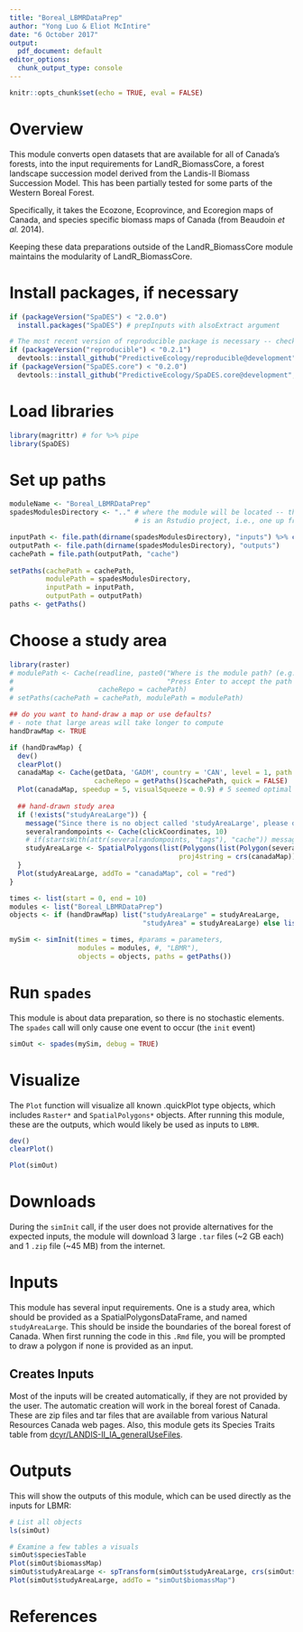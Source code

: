 ```yaml
---
title: "Boreal_LBMRDataPrep"
author: "Yong Luo & Eliot McIntire"
date: "6 October 2017"
output:
  pdf_document: default
editor_options: 
  chunk_output_type: console
---
```


```r
knitr::opts_chunk$set(echo = TRUE, eval = FALSE)
```

# Overview

This module converts open datasets that are available for all of Canada's forests, into the input requirements for LandR_BiomassCore, a forest landscape succession model derived from the Landis-II Biomass Succession Model. 
This has been partially tested for some parts of the Western Boreal Forest. 

Specifically, it takes the Ecozone, Ecoprovince, and Ecoregion maps of Canada, and species specific biomass maps of Canada (from Beaudoin *et al.* 2014).

Keeping these data preparations outside of the LandR_BiomassCore module maintains the modularity of LandR_BiomassCore.

# Install packages, if necessary

```r
if (packageVersion("SpaDES") < "2.0.0") 
  install.packages("SpaDES") # prepInputs with alsoExtract argument

# The most recent version of reproducible package is necessary -- check if reproducible is at least 0.2.0.9002 on your system. 
if (packageVersion("reproducible") < "0.2.1") 
  devtools::install_github("PredictiveEcology/reproducible@development", dependencies = FALSE) # uses version of prepInputs that is still in development branch only
if (packageVersion("SpaDES.core") < "0.2.0") 
  devtools::install_github("PredictiveEcology/SpaDES.core@development", dependencies = FALSE) # uses extractURL that is still in development branch only
```

# Load libraries

```r
library(magrittr) # for %>% pipe
library(SpaDES)
```

# Set up paths
```r
moduleName <- "Boreal_LBMRDataPrep"
spadesModulesDirectory <- ".." # where the module will be located -- this is correct, if this module
                               # is an Rstudio project, i.e., one up from the project

inputPath <- file.path(dirname(spadesModulesDirectory), "inputs") %>% checkPath(create = TRUE)
outputPath <- file.path(dirname(spadesModulesDirectory), "outputs") 
cachePath = file.path(outputPath, "cache")
         
setPaths(cachePath = cachePath,
         modulePath = spadesModulesDirectory,
         inputPath = inputPath,
         outputPath = outputPath)
paths <- getPaths()
```


# Choose a study area

```r
library(raster)
# modulePath <- Cache(readline, paste0("Where is the module path? (e.g., ~/module, with no quotes).\n",
#                                      "Press Enter to accept the path in getPaths()$modulePath: "),
#                     cacheRepo = cachePath)
# setPaths(cachePath = cachePath, modulePath = modulePath)

## do you want to hand-draw a map or use defaults?
# - note that large areas will take longer to compute
handDrawMap <- TRUE

if (handDrawMap) {
  dev()
  clearPlot()
  canadaMap <- Cache(getData, 'GADM', country = 'CAN', level = 1, path = Paths$inputPath,
                     cacheRepo = getPaths()$cachePath, quick = FALSE)
  Plot(canadaMap, speedup = 5, visualSqueeze = 0.9) # 5 seemed optimal
  
  ## hand-drawn study area
  if (!exists("studyAreaLarge")) {
    message("Since there is no object called 'studyAreaLarge', please draw a study area with 10 points")
    severalrandompoints <- Cache(clickCoordinates, 10)
    # if(startsWith(attr(severalrandompoints, "tags"), "cache")) message("Taking studyAreaLarge from Cache")
    studyAreaLarge <- SpatialPolygons(list(Polygons(list(Polygon(severalrandompoints$coords)), ID = 1)),
                                          proj4string = crs(canadaMap))
  }
  Plot(studyAreaLarge, addTo = "canadaMap", col = "red")
}

times <- list(start = 0, end = 10)
modules <- list("Boreal_LBMRDataPrep")
objects <- if (handDrawMap) list("studyAreaLarge" = studyAreaLarge,
                                 "studyArea" = studyAreaLarge) else list()

mySim <- simInit(times = times, #params = parameters, 
                 modules = modules, #, "LBMR"),
                 objects = objects, paths = getPaths())
```

# Run `spades`

This module is about data preparation, so there is no stochastic elements.
The `spades` call will only cause one event to occur (the `init` event)

```r
simOut <- spades(mySim, debug = TRUE)

```

# Visualize

The `Plot` function will visualize all known .quickPlot type objects, which includes `Raster*` and `SpatialPolygons*` objects.
After running this module, these are the outputs, which would likely be used as inputs to `LBMR`.

```r
dev()
clearPlot()

Plot(simOut)
```

# Downloads

During the `simInit` call, if the user does not provide alternatives for the expected inputs, the module will download 3 large `.tar` files (~2 GB each) and 1 `.zip` file (~45 MB) from the internet.

# Inputs

This module has several input requirements. 
One is a study area, which should be provided as a SpatialPolygonsDataFrame, and named `studyAreaLarge`.
This should be inside the boundaries of the boreal forest of Canada. 
When first running the code in this `.Rmd` file, you will be prompted to draw a polygon if none is provided as an input.

## Creates Inputs

Most of the inputs will be created automatically, if they are not provided by the user. 
The automatic creation will work in the boreal forest of Canada.
These are zip files and tar files that are available from various Natural Resources Canada web pages. 
Also, this module gets its Species Traits table from [dcyr/LANDIS-II_IA_generalUseFiles](https://github.com/dcyr/LANDIS-II_IA_generalUseFiles).

# Outputs

This will show the outputs of this module, which can be used directly as the inputs for LBMR:

```r
# List all objects
ls(simOut)

# Examine a few tables a visuals
simOut$speciesTable
Plot(simOut$biomassMap)
simOut$studyAreaLarge <- spTransform(simOut$studyAreaLarge, crs(simOut$biomassMap))
Plot(simOut$studyAreaLarge, addTo = "simOut$biomassMap")
```

# References

<!-- automatically generated; see https://rmarkdown.rstudio.com/authoring_bibliographies_and_citations.html -->
